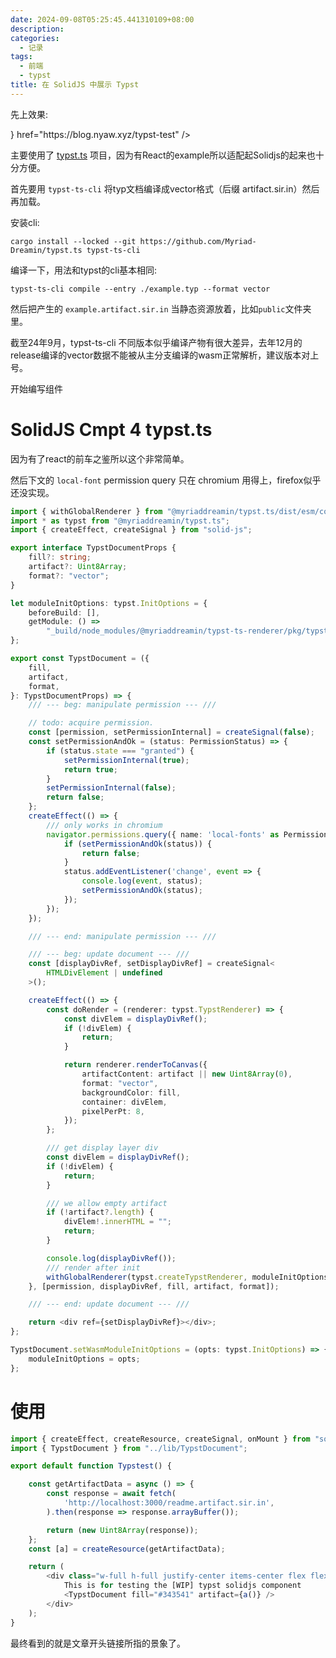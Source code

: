 ```yaml
---
date: 2024-09-08T05:25:45.441310109+08:00
description:
categories:
  - 记录
tags:
  - 前端
  - typst
title: 在 SolidJS 中展示 Typst
---
```


先上效果:

<div class="w-60 mx-auto">
  <QuickLinks title="传送门" icon={<div class="i-material-symbols:captive-portal w-10 h-10 text-sprout-500" />} href="https://blog.nyaw.xyz/typst-test" />
</div>

主要使用了 [typst.ts](https://github.com/Myriad-Dreamin/typst.ts) 项目，因为有React的example所以适配起Solidjs的起来也十分方便。

首先要用 `typst-ts-cli` 将typ文档编译成vector格式（后缀 artifact.sir.in）然后再加载。

安装cli:
```shell
cargo install --locked --git https://github.com/Myriad-Dreamin/typst.ts typst-ts-cli
```

编译一下，用法和typst的cli基本相同:

```shell title="typst Project Dir"
typst-ts-cli compile --entry ./example.typ --format vector
```

然后把产生的 `example.artifact.sir.in` 当静态资源放着，比如`public`文件夹里。


<Emph type="tips">截至24年9月，typst-ts-cli 不同版本似乎编译产物有很大差异，去年12月的release编译的vector数据不能被从主分支编译的wasm正常解析，建议版本对上号。</Emph>

开始编写组件

# SolidJS Cmpt 4 typst.ts

因为有了react的前车之鉴所以这个非常简单。

然后下文的 `local-font` permission query 只在 chromium 用得上，firefox似乎还没实现。

```ts title="TypstDocument.ts"
import { withGlobalRenderer } from "@myriaddreamin/typst.ts/dist/esm/contrib/global-renderer.mjs";
import * as typst from "@myriaddreamin/typst.ts";
import { createEffect, createSignal } from "solid-js";

export interface TypstDocumentProps {
	fill?: string;
	artifact?: Uint8Array;
	format?: "vector";
}

let moduleInitOptions: typst.InitOptions = {
	beforeBuild: [],
	getModule: () =>
		"_build/node_modules/@myriaddreamin/typst-ts-renderer/pkg/typst_ts_renderer_bg.wasm",
};

export const TypstDocument = ({
	fill,
	artifact,
	format,
}: TypstDocumentProps) => {
	/// --- beg: manipulate permission --- ///

	// todo: acquire permission.
	const [permission, setPermissionInternal] = createSignal(false);
	const setPermissionAndOk = (status: PermissionStatus) => {
		if (status.state === "granted") {
			setPermissionInternal(true);
			return true;
		}
		setPermissionInternal(false);
		return false;
	};
	createEffect(() => {
		/// only works in chromium
		navigator.permissions.query({ name: 'local-fonts' as PermissionName }).then(status => {
			if (setPermissionAndOk(status)) {
				return false;
			}
			status.addEventListener('change', event => {
				console.log(event, status);
				setPermissionAndOk(status);
			});
		});
	});

	/// --- end: manipulate permission --- ///

	/// --- beg: update document --- ///
	const [displayDivRef, setDisplayDivRef] = createSignal<
		HTMLDivElement | undefined
	>();

	createEffect(() => {
		const doRender = (renderer: typst.TypstRenderer) => {
			const divElem = displayDivRef();
			if (!divElem) {
				return;
			}

			return renderer.renderToCanvas({
				artifactContent: artifact || new Uint8Array(0),
				format: "vector",
				backgroundColor: fill,
				container: divElem,
				pixelPerPt: 8,
			});
		};

		/// get display layer div
		const divElem = displayDivRef();
		if (!divElem) {
			return;
		}

		/// we allow empty artifact
		if (!artifact?.length) {
			divElem!.innerHTML = "";
			return;
		}

		console.log(displayDivRef());
		/// render after init
		withGlobalRenderer(typst.createTypstRenderer, moduleInitOptions, doRender);
	}, [permission, displayDivRef, fill, artifact, format]);

	/// --- end: update document --- ///

	return <div ref={setDisplayDivRef}></div>;
};

TypstDocument.setWasmModuleInitOptions = (opts: typst.InitOptions) => {
	moduleInitOptions = opts;
};
```


# 使用

```ts title="e.g. page.tsx"
import { createEffect, createResource, createSignal, onMount } from "solid-js";
import { TypstDocument } from "../lib/TypstDocument";

export default function Typstest() {

	const getArtifactData = async () => {
		const response = await fetch(
			'http://localhost:3000/readme.artifact.sir.in',
		).then(response => response.arrayBuffer());

		return (new Uint8Array(response));
	};
	const [a] = createResource(getArtifactData);

	return (
		<div class="w-full h-full justify-center items-center flex flex-col">
			This is for testing the [WIP] typst solidjs component
			<TypstDocument fill="#343541" artifact={a()} />
		</div>
	);
}
```

最终看到的就是文章开头链接所指的景象了。

